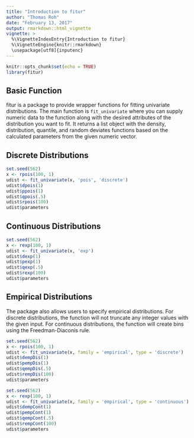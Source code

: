 ```yaml
---
title: "Introduction to fitur"
author: "Thomas Roh"
date: "February 13, 2017"
output: rmarkdown::html_vignette
vignette: >
  %\VignetteIndexEntry{Introduction to fitur}
  %\VignetteEngine{knitr::rmarkdown}
  \usepackage[utf8]{inputenc}
---
```


```r
knitr::opts_chunk$set(echo = TRUE)
library(fitur)
```

## Basic Function

fitur is a package to provide wrapper functions for fitting univariate distributions. The main function is `fit_univariate` where you can supply numeric data to the function along with the desired attributes of the distribution you want to fit. It returns a list object with the density, distribution, quantile, and random deviates functions based on the calculated parameters from the given numeric vector.

## Discrete Distributions

```r
set.seed(562)
x <- rpois(100, 1)
udist <- fit_univariate(x, 'pois', 'discrete')
udist$dpois(1)
udist$ppois(1)
udist$qpois(.5)
udist$rpois(100)
udist$parameters
```

## Continuous Distributions

```r
set.seed(562)
x <- rexp(100, 1)
udist <- fit_univariate(x, 'exp')
udist$dexp(1)
udist$pexp(1)
udist$qexp(.5)
udist$rexp(100)
udist$parameters
```

## Empirical Distributions

The package also allows users to specify empirical distributions. For discrete distributions, the function will not truncate any integer values  with the given
input. For continuous distributions, the function will create bins using the Freedman-Diaconis rule.

```r
set.seed(562)
x <- rpois(100, 1)
udist <- fit_univariate(x, family = 'empirical', type = 'discrete')
udist$dempDis(1)
udist$pempDis(1)
udist$qempDis(.5)
udist$rempDis(100)
udist$parameters

set.seed(562)
x <- rexp(100, 1)
udist <- fit_univariate(x, family = 'empirical', type = 'continuous')
udist$dempCont(1)
udist$pempCont(1)
udist$qempCont(.5)
udist$rempCont(100)
udist$parameters
```

